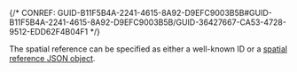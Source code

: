 

{/* CONREF: GUID-B11F5B4A-2241-4615-8A92-D9EFC9003B5B#GUID-B11F5B4A-2241-4615-8A92-D9EFC9003B5B/GUID-36427667-CA53-4728-9512-EDD62F4B04F1  */}

The spatial reference can be specified as either a well-known ID or a [ spatial reference JSON object](/geometry-objects).
